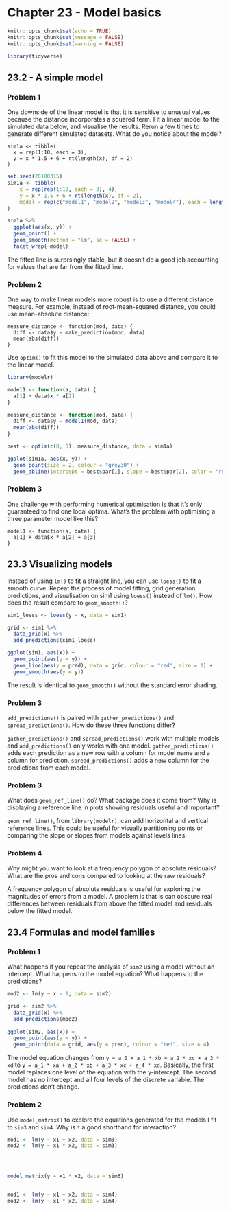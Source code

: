 # Chapter 23 - Model basics {-}

```r
knitr::opts_chunk$set(echo = TRUE)
knitr::opts_chunk$set(message = FALSE)
knitr::opts_chunk$set(warning = FALSE)
```

```r
library(tidyverse)
```

## 23.2 - A simple model {-}

### Problem 1 {-}

One downside of the linear model is that it is sensitive to unusual values because the distance incorporates a squared term. Fit a linear model to the simulated data below, and visualise the results. Rerun a few times to generate different simulated datasets. What do you notice about the model?

```
sim1a <- tibble(
  x = rep(1:10, each = 3),
  y = x * 1.5 + 6 + rt(length(x), df = 2)
)
```

```r

set.seed(20180315)
sim1a <- tibble(
    x = rep(rep(1:10, each = 3), 4),
    y = x * 1.5 + 6 + rt(length(x), df = 2),
    model = rep(c("model1", "model2", "model3", "model4"), each = length(x) / 4)
)

sim1a %>%
  ggplot(aes(x, y)) +
  geom_point() +
  geom_smooth(method = "lm", se = FALSE) +
  facet_wrap(~model)
```

The fitted line is surprsingly stable, but it doesn't do a good job accounting for values that are far from the fitted line. 

### Problem 2 {-}

One way to make linear models more robust is to use a different distance measure. For example, instead of root-mean-squared distance, you could use mean-absolute distance:

```
measure_distance <- function(mod, data) {
  diff <- data$y - make_prediction(mod, data)
  mean(abs(diff))
}
```

Use `optim()` to fit this model to the simulated data above and compare it to the linear model.

```r
library(modelr)

model1 <- function(a, data) {
  a[1] + data$x * a[2]
}

measure_distance <- function(mod, data) {
  diff <- data$y - model1(mod, data)
  mean(abs(diff))
}

best <- optim(c(0, 0), measure_distance, data = sim1a)

ggplot(sim1a, aes(x, y)) + 
  geom_point(size = 2, colour = "grey30") + 
  geom_abline(intercept = best$par[1], slope = best$par[2], color = "red")
```

### Problem 3 {-}

One challenge with performing numerical optimisation is that it’s only guaranteed to find one local optima. What’s the problem with optimising a three parameter model like this?

```
model1 <- function(a, data) {
  a[1] + data$x * a[2] + a[3]
}
```

## 23.3 Visualizing models {-}

Instead of using `lm()` to fit a straight line, you can use `loess()` to fit a smooth curve. Repeat the process of model fitting, grid generation, predictions, and visualisation on sim1 using `loess()` instead of `lm()`. How does the result compare to `geom_smooth()`?

```r

sim1_loess <- loess(y ~ x, data = sim1)

grid <- sim1 %>% 
  data_grid(x) %>% 
  add_predictions(sim1_loess) 

ggplot(sim1, aes(x)) +
  geom_point(aes(y = y)) +
  geom_line(aes(y = pred), data = grid, colour = "red", size = 1) +
  geom_smooth(aes(y = y))

```

The result is identical to `geom_smooth()` without the standard error shading. 

### Problem 3 {-}

`add_predictions()` is paired with `gather_predictions()` and `spread_predictions()`. How do these three functions differ?

`gather_predictions()` and `spread_predictions()` work with multiple models and `add_predictions()` only works with one model. `gather_predictions()` adds each prediction as a new row with a column for model name and a column for prediction. `spread_predictions()` adds a new column for the predictions from each model. 

### Problem 3 {-}

What does `geom_ref_line()` do? What package does it come from? Why is displaying a reference line in plots showing residuals useful and important?

`geom_ref_line()`, from `library(modelr)`, can add horizontal and vertical reference lines. This could be useful for visually partitioning points or comparing the slope or slopes from models against levels lines. 

### Problem 4 {-}

Why might you want to look at a frequency polygon of absolute residuals? What are the pros and cons compared to looking at the raw residuals?

A frequency polygon of absolute residuals is useful for exploring the magnitudes of errors from a model. A problem is that is can obscure real differences between residuals from above the fitted model and residuals below the fitted model. 

## 23.4 Formulas and model families {-}

### Problem 1 {-}

What happens if you repeat the analysis of `sim2` using a model without an intercept. What happens to the model equation? What happens to the predictions?

```r
mod2 <- lm(y ~ x - 1, data = sim2)

grid <- sim2 %>% 
  data_grid(x) %>% 
  add_predictions(mod2)
  
ggplot(sim2, aes(x)) + 
  geom_point(aes(y = y)) +
  geom_point(data = grid, aes(y = pred), colour = "red", size = 4)
```

The model equation changes from `y = a_0 + a_1 * xb + a_2 * xc + a_3 * xd` to `y = a_1 * xa + a_2 * xb + a_3 * xc + a_4 * xd`. Basically, the first model replaces one level of the equation with the y-intercept. The second model has no intercept and all four levels of the discrete variable. The predictions don't change. 

### Problem 2 {-}

Use `model_matrix()` to explore the equations generated for the models I fit to `sim3` and `sim4`. Why is `*` a good shorthand for interaction?

```r
mod1 <- lm(y ~ x1 + x2, data = sim3)
mod2 <- lm(y ~ x1 * x2, data = sim3)




model_matrix(y ~ x1 * x2, data = sim3)


mod1 <- lm(y ~ x1 + x2, data = sim4)
mod2 <- lm(y ~ x1 * x2, data = sim4)
```